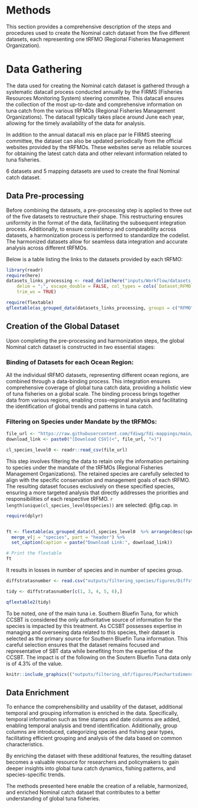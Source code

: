 # Methods

<!-- The Methods should include detailed text describing any steps or procedures used in producing the data, including full descriptions of the experimental design, data acquisition and any computational processing. See [the detailed section in our submission guidelines](https://www.nature.com/sdata/publish/submission-guidelines#sec-5) for advice on writing a transparent and reproducible methods section. Related methods should be grouped under corresponding subheadings where possible, and methods should be described in enough detail to allow other researchers to interpret and repeat, if required, the full study. Specific data outputs should be explicitly referenced via data citation (see Data Records and Citing Data, below). -->
<!-- Authors should cite previous descriptions of the methods under use, but ideally the method descriptions should be complete enough for others to understand and reproduce the methods and processing steps without referring to associated publications. There is no limit to the length of the Methods section. -->

This section provides a comprehensive description of the steps and procedures used to create the Nominal catch dataset from the five different datasets, each representing one tRFMO (Regional Fisheries Management Organization).

# Data Gathering
The data used for creating the Nominal catch dataset is gathered through a systematic datacall process conducted annually by the FIRMS (Fisheries Resources Monitoring System) steering committee. This datacall ensures the collection of the most up-to-date and comprehensive information on tuna catch from the various tRFMOs (Regional Fisheries Management Organizations). The datacall typically takes place around June each year, allowing for the timely availability of the data for analysis.


In addition to the annual datacall mis en place par le FIRMS steering committee, the dataset can also be updated periodically from the official websites provided by the tRFMOs. These websites serve as reliable sources for obtaining the latest catch data and other relevant information related to tuna fisheries.

6 datasets and 5 mapping datasets are used to create the final Nominal catch dataset. 

## Data Pre-processing

Before combining the datasets, a pre-processing step is applied to three out of the five datasets to restructure their shape. This restructuring ensures uniformity in the format of the data, facilitating the subsequent integration process. Additionally, to ensure consistency and comparability across datasets, a harmonization process is performed to standardize the codelist. The harmonized datasets allow for seamless data integration and accurate analysis across different tRFMOs.

Below is a table listing the links to the datasets provided by each tRFMO:

```r
library(readr)
require(here)
datasets_links_processing <- read_delim(here("inputs/Workflow/datasets_links_processing.csv"), 
    delim = ";", escape_double = FALSE, col_types = cols(`Dataset;RFMO;Link to downolad;Pre-processing function;Comments` = col_character()), 
    trim_ws = TRUE)

```

```r
require(flextable)
qflextable(as_grouped_data(datasets_links_processing, groups = c("RFMO") ))
```

## Creation of the Global Dataset

Upon completing the pre-processing and harmonization steps, the global Nominal catch dataset is constructed in two essential stages:

### Binding of Datasets for each Ocean Region:

All the individual tRFMO datasets, representing different ocean regions, are combined through a data-binding process. This integration ensures comprehensive coverage of global tuna catch data, providing a holistic view of tuna fisheries on a global scale. The binding process brings together data from various regions, enabling cross-regional analysis and facilitating the identification of global trends and patterns in tuna catch.

### Filtering on Species under Mandate by the tRFMOs:

```r

file_url <- "https://raw.githubusercontent.com/fdiwg/fdi-mappings/main/cross-term/codelist_mapping_source_authority_species.csv"
download_link <- paste0("[Download CSV](<", file_url, ">)")

cl_species_level0 <- readr::read_csv(file_url)


```

This step involves filtering the data to retain only the information pertaining to species under the mandate of the tRFMOs (Regional Fisheries Management Organizations). The retained species are carefully selected to align with the specific conservation and management goals of each tRFMO. The resulting dataset focuses exclusively on these specified species, ensuring a more targeted analysis that directly addresses the priorities and responsibilities of each respective tRFMO. `r length(unique(cl_species_level0$species))` are selected: @fig.cap. in 

```r

require(dplyr)


ft <- flextable(as_grouped_data(cl_species_level0  %>% arrange(desc(species)) %>% dplyr::select(species, source_authority), groups = "species")) %>% 
  merge_v(j = "species", part = "header") %>%
  set_caption(caption = paste("Download Link:", download_link))

# Print the flextable
ft


```

It results in losses in number of species and in number of species group. 


```r
diffstratasnumber <- read.csv("outputs/filtering_species/figures/Diffstratas/Comparison.of.number.of.stratas.between.the.two.datasets.csv")

tidy <- diffstratasnumber[c(1, 3, 4, 5, 6),]

qflextable2(tidy)
```

To be noted, one of the main tuna i.e. Southern Bluefin Tuna, for which CCSBT is considered the only authoritative source of information for the species is impacted by this treatment. As CCSBT possesses expertise in managing and overseeing data related to this species, their dataset is selected as the primary source for Southern Bluefin Tuna information. This careful selection ensures that the dataset remains focused and representative of SBT data while benefiting from the expertise of the CCSBT. The impact is of the following on the Soutern Bluefin Tuna data only is of 4.3% of the value. 

```r

knitr::include_graphics(("outputs/filtering_sbf/figures/Piechartsdimensions/Distribution.in.value.for.the.dimension...source.authority.pdf"))

```

## Data Enrichment

To enhance the comprehensibility and usability of the dataset, additional temporal and grouping information is enriched in the data. Specifically, temporal information such as time stamps and date columns are added, enabling temporal analysis and trend identification. Additionally, group columns are introduced, categorizing species and fishing gear types, facilitating efficient grouping and analysis of the data based on common characteristics.

By enriching the dataset with these additional features, the resulting dataset becomes a valuable resource for researchers and policymakers to gain deeper insights into global tuna catch dynamics, fishing patterns, and species-specific trends.

The methods presented here enable the creation of a reliable, harmonized, and enriched Nominal catch dataset that contributes to a better understanding of global tuna fisheries. 






